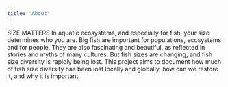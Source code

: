 ```yaml
---
title: "About"
---
```


SIZE MATTERS
In aquatic ecosystems, and especially for fish, your size determines who you are.
Big fish are important for populations, ecosystems and for people.
They are also fascinating and beautiful, as reflected in stories and myths of many cultures.
But fish sizes are changing, and fish size diversity is rapidly being lost.
This project aims to document how much of fish size diversity has been lost locally and globally,
how can we restore it, and why it is important.
